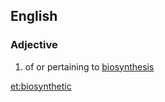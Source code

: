 ==English==

===Adjective===
{{en-adj|-}}

# {{lb|en|biochemistry}} of or pertaining to [[biosynthesis]]

[[et:biosynthetic]]